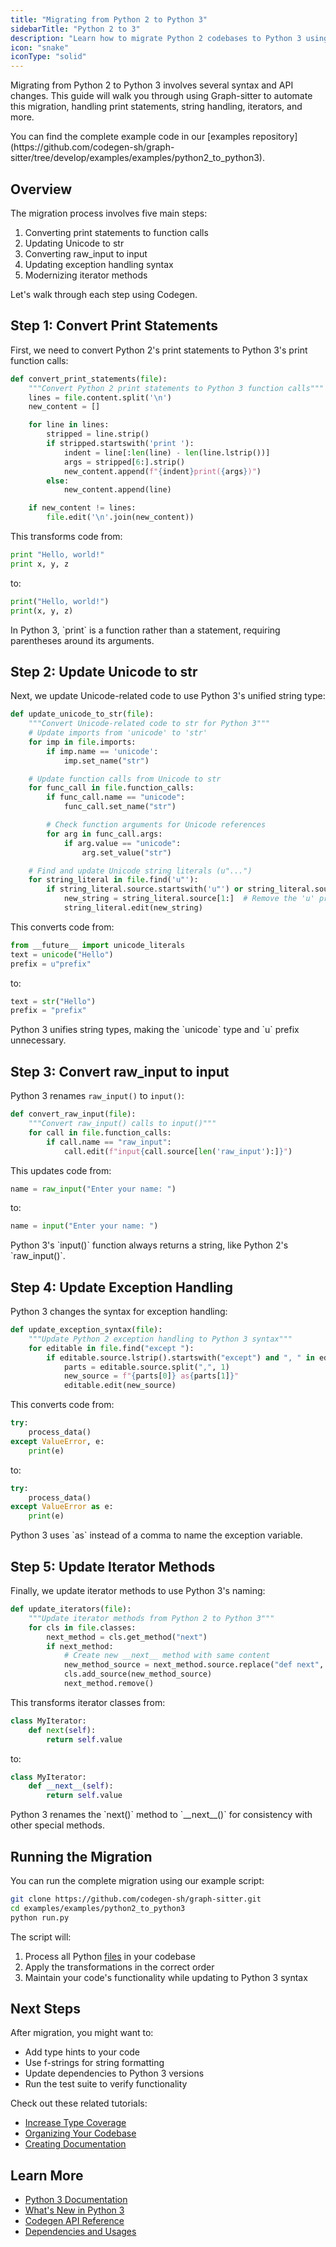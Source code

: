 ```yaml
---
title: "Migrating from Python 2 to Python 3"
sidebarTitle: "Python 2 to 3"
description: "Learn how to migrate Python 2 codebases to Python 3 using Codegen"
icon: "snake"
iconType: "solid"
---
```


Migrating from Python 2 to Python 3 involves several syntax and API changes. This guide will walk you through using Graph-sitter to automate this migration, handling print statements, string handling, iterators, and more.

<Info>
You can find the complete example code in our [examples repository](https://github.com/codegen-sh/graph-sitter/tree/develop/examples/examples/python2_to_python3).
</Info>

## Overview

The migration process involves five main steps:

1. Converting print statements to function calls
2. Updating Unicode to str
3. Converting raw_input to input
4. Updating exception handling syntax
5. Modernizing iterator methods

Let's walk through each step using Codegen.

## Step 1: Convert Print Statements

First, we need to convert Python 2's print statements to Python 3's print function calls:

```python
def convert_print_statements(file):
    """Convert Python 2 print statements to Python 3 function calls"""
    lines = file.content.split('\n')
    new_content = []

    for line in lines:
        stripped = line.strip()
        if stripped.startswith('print '):
            indent = line[:len(line) - len(line.lstrip())]
            args = stripped[6:].strip()
            new_content.append(f"{indent}print({args})")
        else:
            new_content.append(line)

    if new_content != lines:
        file.edit('\n'.join(new_content))
```

This transforms code from:

```python
print "Hello, world!"
print x, y, z
```

to:

```python
print("Hello, world!")
print(x, y, z)
```

<Note>
  In Python 3, `print` is a function rather than a statement, requiring
  parentheses around its arguments.
</Note>

## Step 2: Update Unicode to str

Next, we update Unicode-related code to use Python 3's unified string type:

```python
def update_unicode_to_str(file):
    """Convert Unicode-related code to str for Python 3"""
    # Update imports from 'unicode' to 'str'
    for imp in file.imports:
        if imp.name == 'unicode':
            imp.set_name("str")

    # Update function calls from Unicode to str
    for func_call in file.function_calls:
        if func_call.name == "unicode":
            func_call.set_name("str")

        # Check function arguments for Unicode references
        for arg in func_call.args:
            if arg.value == "unicode":
                arg.set_value("str")

    # Find and update Unicode string literals (u"...")
    for string_literal in file.find('u"'):
        if string_literal.source.startswith('u"') or string_literal.source.startswith("u'"):
            new_string = string_literal.source[1:]  # Remove the 'u' prefix
            string_literal.edit(new_string)
```

This converts code from:

```python
from __future__ import unicode_literals
text = unicode("Hello")
prefix = u"prefix"
```

to:

```python
text = str("Hello")
prefix = "prefix"
```

<Note>
  Python 3 unifies string types, making the `unicode` type and `u` prefix
  unnecessary.
</Note>

## Step 3: Convert raw_input to input

Python 3 renames `raw_input()` to `input()`:

```python
def convert_raw_input(file):
    """Convert raw_input() calls to input()"""
    for call in file.function_calls:
        if call.name == "raw_input":
            call.edit(f"input{call.source[len('raw_input'):]}")
```

This updates code from:

```python
name = raw_input("Enter your name: ")
```

to:

```python
name = input("Enter your name: ")
```

<Tip>
  Python 3's `input()` function always returns a string, like Python 2's
  `raw_input()`.
</Tip>

## Step 4: Update Exception Handling

Python 3 changes the syntax for exception handling:

```python
def update_exception_syntax(file):
    """Update Python 2 exception handling to Python 3 syntax"""
    for editable in file.find("except "):
        if editable.source.lstrip().startswith("except") and ", " in editable.source and " as " not in editable.source:
            parts = editable.source.split(",", 1)
            new_source = f"{parts[0]} as{parts[1]}"
            editable.edit(new_source)
```

This converts code from:

```python
try:
    process_data()
except ValueError, e:
    print(e)
```

to:

```python
try:
    process_data()
except ValueError as e:
    print(e)
```

<Note>
  Python 3 uses `as` instead of a comma to name the exception variable.
</Note>

## Step 5: Update Iterator Methods

Finally, we update iterator methods to use Python 3's naming:

```python
def update_iterators(file):
    """Update iterator methods from Python 2 to Python 3"""
    for cls in file.classes:
        next_method = cls.get_method("next")
        if next_method:
            # Create new __next__ method with same content
            new_method_source = next_method.source.replace("def next", "def __next__")
            cls.add_source(new_method_source)
            next_method.remove()
```

This transforms iterator classes from:

```python
class MyIterator:
    def next(self):
        return self.value
```

to:

```python
class MyIterator:
    def __next__(self):
        return self.value
```

<Note>
  Python 3 renames the `next()` method to `__next__()` for consistency with
  other special methods.
</Note>

## Running the Migration

You can run the complete migration using our example script:

```bash
git clone https://github.com/codegen-sh/graph-sitter.git
cd examples/examples/python2_to_python3
python run.py
```

The script will:

1. Process all Python [files](/api-reference/python/PyFile) in your codebase
2. Apply the transformations in the correct order
3. Maintain your code's functionality while updating to Python 3 syntax

## Next Steps

After migration, you might want to:

- Add type hints to your code
- Use f-strings for string formatting
- Update dependencies to Python 3 versions
- Run the test suite to verify functionality

Check out these related tutorials:

- [Increase Type Coverage](/tutorials/increase-type-coverage)
- [Organizing Your Codebase](/tutorials/organize-your-codebase)
- [Creating Documentation](/tutorials/creating-documentation)

## Learn More

- [Python 3 Documentation](https://docs.python.org/3/)
- [What's New in Python 3](https://docs.python.org/3/whatsnew/3.0.html)
- [Codegen API Reference](/api-reference)
- [Dependencies and Usages](/building-with-graph-sitter/dependencies-and-usages)
